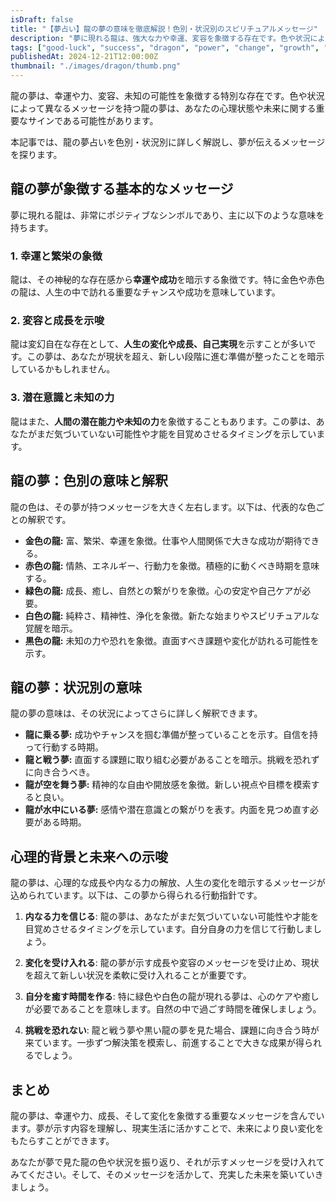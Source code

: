```yaml
---
isDraft: false
title: "【夢占い】龍の夢の意味を徹底解説！色別・状況別のスピリチュアルメッセージ"
description: "夢に現れる龍は、強大な力や幸運、変容を象徴する存在です。色や状況によって異なるメッセージを持つ龍の夢について、夢占いの視点から詳しく解説します。未来へのヒントを探ってみましょう。"
tags: ["good-luck", "success", "dragon", "power", "change", "growth", "spiritual", "healing"]
publishedAt: 2024-12-21T12:00:00Z
thumbnail: "./images/dragon/thumb.png"
---
```


龍の夢は、幸運や力、変容、未知の可能性を象徴する特別な存在です。色や状況によって異なるメッセージを持つ龍の夢は、あなたの心理状態や未来に関する重要なサインである可能性があります。

本記事では、龍の夢占いを色別・状況別に詳しく解説し、夢が伝えるメッセージを探ります。

<TableOfContents />

<AdUnit />

## 龍の夢が象徴する基本的なメッセージ

夢に現れる龍は、非常にポジティブなシンボルであり、主に以下のような意味を持ちます。

### 1. 幸運と繁栄の象徴

龍は、その神秘的な存在感から<strong>幸運や成功</strong>を暗示する象徴です。特に金色や赤色の龍は、人生の中で訪れる重要なチャンスや成功を意味しています。

### 2. 変容と成長を示唆

龍は変幻自在な存在として、<strong>人生の変化や成長、自己実現</strong>を示すことが多いです。この夢は、あなたが現状を超え、新しい段階に進む準備が整ったことを暗示しているかもしれません。

### 3. 潜在意識と未知の力

龍はまた、<strong>人間の潜在能力や未知の力</strong>を象徴することもあります。この夢は、あなたがまだ気づいていない可能性や才能を目覚めさせるタイミングを示しています。

<AdUnit />

## 龍の夢：色別の意味と解釈

龍の色は、その夢が持つメッセージを大きく左右します。以下は、代表的な色ごとの解釈です。

- <strong>金色の龍:</strong> 富、繁栄、幸運を象徴。仕事や人間関係で大きな成功が期待できる。
- <strong>赤色の龍:</strong> 情熱、エネルギー、行動力を象徴。積極的に動くべき時期を意味する。
- <strong>緑色の龍:</strong> 成長、癒し、自然との繋がりを象徴。心の安定や自己ケアが必要。
- <strong>白色の龍:</strong> 純粋さ、精神性、浄化を象徴。新たな始まりやスピリチュアルな覚醒を暗示。
- <strong>黒色の龍:</strong> 未知の力や恐れを象徴。直面すべき課題や変化が訪れる可能性を示す。

<AdUnit />

## 龍の夢：状況別の意味

龍の夢の意味は、その状況によってさらに詳しく解釈できます。

- <strong>龍に乗る夢:</strong> 成功やチャンスを掴む準備が整っていることを示す。自信を持って行動する時期。
- <strong>龍と戦う夢:</strong> 直面する課題に取り組む必要があることを暗示。挑戦を恐れずに向き合うべき。
- <strong>龍が空を舞う夢:</strong> 精神的な自由や開放感を象徴。新しい視点や目標を模索すると良い。
- <strong>龍が水中にいる夢:</strong> 感情や潜在意識との繋がりを表す。内面を見つめ直す必要がある時期。

<AdUnit />

## 心理的背景と未来への示唆

龍の夢は、心理的な成長や内なる力の解放、人生の変化を暗示するメッセージが込められています。以下は、この夢から得られる行動指針です。

1. <strong>内なる力を信じる</strong>:
   龍の夢は、あなたがまだ気づいていない可能性や才能を目覚めさせるタイミングを示しています。自分自身の力を信じて行動しましょう。

2. <strong>変化を受け入れる</strong>:
   龍の夢が示す成長や変容のメッセージを受け止め、現状を超えて新しい状況を柔軟に受け入れることが重要です。

3. <strong>自分を癒す時間を作る</strong>:
   特に緑色や白色の龍が現れる夢は、心のケアや癒しが必要であることを意味します。自然の中で過ごす時間を確保しましょう。

4. <strong>挑戦を恐れない</strong>:
   龍と戦う夢や黒い龍の夢を見た場合、課題に向き合う時が来ています。一歩ずつ解決策を模索し、前進することで大きな成果が得られるでしょう。

<AdUnit />

## まとめ

龍の夢は、幸運や力、成長、そして変化を象徴する重要なメッセージを含んでいます。夢が示す内容を理解し、現実生活に活かすことで、未来により良い変化をもたらすことができます。

あなたが夢で見た龍の色や状況を振り返り、それが示すメッセージを受け入れてみてください。そして、そのメッセージを活かして、充実した未来を築いていきましょう。
